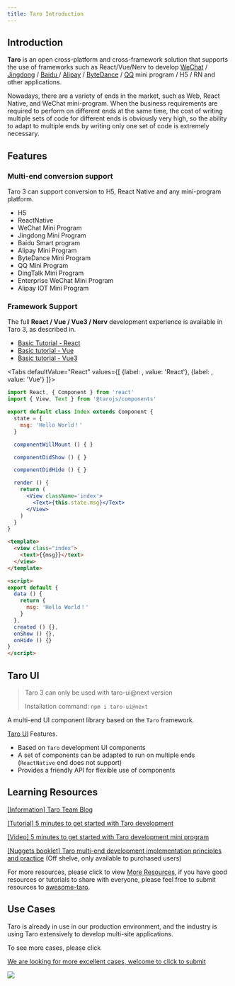 ```yaml
---
title: Taro Introduction
---
```



## Introduction

**Taro** is an open cross-platform and cross-framework solution that supports the use of frameworks such as React/Vue/Nerv to develop [WeChat](https://mp.weixin.qq.com/) / [Jingdong](https://mp.jd.com/?entrance=taro) / [Baidu ](https://smartprogram.baidu.com/) / [Alipay](https://mini.open.alipay.com/) / [ByteDance](https://developer.open-douyin.com/) / [QQ](https://q.qq.com/) mini program
 / H5 / RN and other applications.

 Nowadays, there are a variety of ends in the market, such as Web, React Native, and WeChat mini-program.
 When the business requirements are required to perform on different ends at the same time, the cost of writing multiple sets of code for different ends is obviously very high, so the ability to adapt to multiple ends by writing only one set of code is extremely necessary.

## Features

### Multi-end conversion support

Taro 3 can support conversion to H5, React Native and any mini-program platform.

- H5
- ReactNative
- WeChat Mini Program
- Jingdong Mini Program
- Baidu Smart program
- Alipay Mini Program
- ByteDance  Mini Program
- QQ Mini Program
- DingTalk Mini Program
- Enterprise WeChat Mini Program
- Alipay IOT Mini Program

### Framework Support

The full **React / Vue / Vue3 / Nerv** development experience is available in Taro 3, as described in.

- [Basic Tutorial - React](./react-overall)
- [Basic tutorial - Vue](./vue-overall)
- [Basic tutorial - Vue3](./vue3)

<Tabs
  defaultValue="React"
  values={[
    {label: <ReactIcon />, value: 'React'},
    {label: <VueIcon />, value: 'Vue'}
  ]}>
<TabItem value="React">

```jsx title="Sample Code"
import React, { Component } from 'react'
import { View, Text } from '@tarojs/components'

export default class Index extends Component {
  state = {
    msg: 'Hello World！'
  }

  componentWillMount () { }

  componentDidShow () { }

  componentDidHide () { }

  render () {
    return (
      <View className='index'>
        <Text>{this.state.msg}</Text>
      </View>
    )
  }
}
```

</TabItem>

<TabItem value="Vue">

```html title="Sample Code"
<template>
  <view class="index">
    <text>{{msg}}</text>
  </view>
</template>

<script>
export default {
  data () {
    return {
      msg: 'Hello World！'
    }
  },
  created () {},
  onShow () {},
  onHide () {}
}
</script>
```

</TabItem>
</Tabs>

## Taro UI

> Taro 3 can only be used with taro-ui@next version
>
> Installation command: `npm i taro-ui@next`

A multi-end UI component library based on the `Taro` framework.

[Taro UI](https://taro-ui.jd.com) Features.

- Based on `Taro` development UI components
- A set of components can be adapted to run on multiple ends (`ReactNative` end does not support)
- Provides a friendly API for flexible use of components

## Learning Resources

[[Information] Taro Team Blog ](/blog)

[[Tutorial] 5 minutes to get started with Taro development](/docs/guide)

[[Video] 5 minutes to get started with Taro development mini program](https://mp.weixin.qq.com/s?__biz=MzU3NDkzMTI3MA==&mid=2247484205&idx=1&sn=935bb7a35c11c33563eeb7c3aaca3321&chksm=fd2bab04ca5c2212b4cd8aeb5858bd08517aeb31e20727b22d1eee00b394184e7e61359e7dd9&token=1180618535&lang=zh_CN#rd)

[[Nuggets booklet] Taro multi-end development implementation principles and practice](https://juejin.im/book/5b73a131f265da28065fb1cd?referrer=5ba228f16fb9a05d3251492d) (Off shelve, only available to purchased users)

For more resources, please click to view [More Resources](./composition.md), if you have good resources or tutorials to share with everyone, please feel free to submit resources to [awesome-taro](https://github.com/NervJS/awesome-taro).

## Use Cases

Taro is already in use in our production environment, and the industry is using Taro extensively to develop multi-site applications.

<Link to="/showcase">To see more cases, please click</Link>

[We are looking for more excellent cases, welcome to click to submit](https://github.com/NervJS/taro/issues/244)

<a href="https://nervjs.github.io/taro-user-cases/"><img src="https://raw.githubusercontent.com/NervJS/taro-user-cases/master/user-cases.jpg" /></a>

